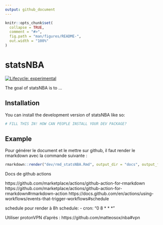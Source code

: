 ```yaml
---
output: github_document
---
```


<!-- README.md is generated from README.Rmd. Please edit that file -->

```r
knitr::opts_chunk$set(
  collapse = TRUE,
  comment = "#>",
  fig.path = "man/figures/README-",
  out.width = "100%"
)
```

# statsNBA

<!-- badges: start -->
[![Lifecycle: experimental](https://img.shields.io/badge/lifecycle-experimental-orange.svg)](https://lifecycle.r-lib.org/articles/stages.html#experimental)
<!-- badges: end -->

The goal of statsNBA is to ...

## Installation

You can install the development version of statsNBA like so:

``` r
# FILL THIS IN! HOW CAN PEOPLE INSTALL YOUR DEV PACKAGE?
```

## Example

Pour générer le document et le mettre sur github, il faut render le rmarkdown avec la commande suivante :

``` r
rmarkdown::render("dev/rmd_statsNBA.Rmd", output_dir = "docs", output_file = "index.html")
```

Docs de github actions

https://github.com/marketplace/actions/github-action-for-rmarkdown
https://github.com/marketplace/actions/github-action-for-rmarkdown#rmarkdown-action
https://docs.github.com/en/actions/using-workflows/events-that-trigger-workflows#schedule

schedule pour render à 8h
  schedule:
  - cron: "0 8 * * *"

Utiliser protonVPN d'après :
https://github.com/matteosox/nba#vpn
